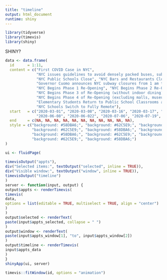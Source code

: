 ```yaml
---
title: "timeline"
output: html_document
runtime: shiny
---
```


```r
library(tidyverse)
library(timevis)
library(shiny)
```

SHINY?
```r
data <- data.frame(
  id      = 1:11,
  content = c("First COVID Case in NYC", 
              "NYC issues guidelines to avoid densely packed buses, subways, or trains",
              "NYC Public Schools Close", "NYC Bars and Restaurants Close for In-Person Dining",
              "Governor Cuomo announces NYC subway closures from 1 am to 5 am", 
              "NYC Begins Phase 1 Re-Opening", "NYC Begins Phase 2 Re-Opening",
              "NYC Begins Phase 3 of Re-Opening (without indoor dining)",
              "NYC Begins Phase 4 of Re-Opening (excluding malls, museums, and indoor dining/bars)",
              "Elementary Students Return to Public School Classrooms across NYC",
              "NYC Schools Switch to Fully Remote"),
  start   = c("2020-03-01", "2020-03-08", "2020-03-16", "2020-03-17", "2020-04-30",
              "2020-06-08", "2020-06-022", "2020-07-06", "2020-07-19", "2020-09-29", "2020-11-19"),
  end     = c(NA, NA, NA, NA, NA, NA, NA, NA, NA, NA, NA),
  style = c("background: #58DBA6;", "background: #62C5E9;", "background: #58DBA6;", 
            "background: #62C5E9;", "background: #58DBA6;", "background: #62C5E9;", 
            "background: #58DBA6;", "background: #62C5E9;", "background: #58DBA6;", 
            "background: #62C5E9;", "background: #58DBA6;")
)

ui <- fluidPage(
  
timevisOutput("appts"),
div("Selected items:", textOutput("selected", inline = TRUE)),
div("Visible window:", textOutput("window", inline = TRUE)),
timevisOutput("timeline")
)
server <- function(input, output) {
output$appts <- renderTimevis(
timevis(
data,
options = list(editable = TRUE, multiselect = TRUE, align = "center")
)
)
output$selected <- renderText(
paste(input$appts_selected, collapse = " ")
)
output$window <- renderText(
paste(input$appts_window[1], "to", input$appts_window[2])
)
output$timeline <- renderTimevis(
input$appts_data
)
}
shinyApp(ui, server)

timevis::fitWindow(id, options = "animation")
```

